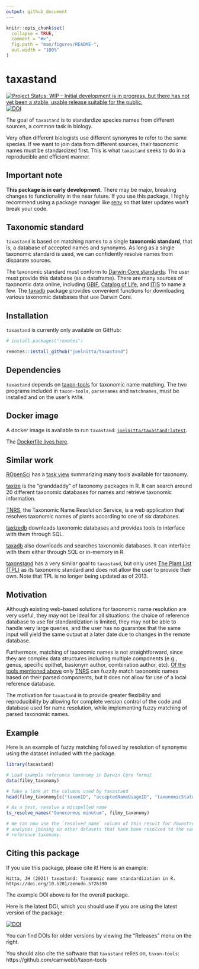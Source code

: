 ```yaml
---
output: github_document
---
```


<!-- README.md is generated from README.Rmd. Please edit that file -->

```r
knitr::opts_chunk$set(
  collapse = TRUE,
  comment = "#>",
  fig.path = "man/figures/README-",
  out.width = "100%"
)
```
# taxastand

<!-- badges: start -->
[![Project Status: WIP – Initial development is in progress, but there has not yet been a stable, usable release suitable for the public.](https://www.repostatus.org/badges/latest/wip.svg)](https://www.repostatus.org/#wip)
[![DOI](https://zenodo.org/badge/192684959.svg)](https://zenodo.org/badge/latestdoi/192684959)
<!-- badges: end -->

The goal of `taxastand` is to standardize species names from different sources, a common task in biology. 

Very often different biologists use different synonyms to refer to the same species. If we want to join data from different sources, their taxonomic names must be standardized first. This is what `taxastand` seeks to do in a reproducible and efficient manner.

## Important note

**This package is in early development.** There may be major, breaking changes to functionality in the near future. If you use this package, I highly recommend using a package manager like [renv](https://rstudio.github.io/renv/articles/renv.html) so that later updates won't break your code.

## Taxonomic standard

`taxastand` is based on matching names to a single **taxonomic standard**, that is, a database of accepted names and synonyms. As long as a single taxonomic standard is used, we can confidently resolve names from disparate sources.

The taxonomic standard must conform to [Darwin Core standards](https://dwc.tdwg.org/). The user must provide this database (as a dataframe). There are many sources of taxonomic data online, including [GBIF](https://www.gbif.org/en/dataset/d7dddbf4-2cf0-4f39-9b2a-bb099caae36c), [Catalog of Life](http://www.catalogueoflife.org/), and [ITIS](https://www.itis.gov/) to name a few. The [taxadb](https://github.com/ropensci/taxadb) package provides convenient functions for downloading various taxonomic databases that use Darwin Core.

## Installation

`taxastand` is currently only available on GitHub:

``` r
# install.packages("remotes")

remotes::install_github("joelnitta/taxastand")
```

## Dependencies

`taxastand` depends on [taxon-tools](https://github.com/camwebb/taxon-tools) for taxonomic name matching. The two programs included in `taxon-tools`, `parsenames` and `matchnames`, must be installed and on the user's `PATH`.

## Docker image

A docker image is available to run `taxastand`: [`joelnitta/taxastand:latest`](https://hub.docker.com/r/joelnitta/taxastand).

The [Dockerfile lives here](https://github.com/joelnitta/taxastand-docker).

## Similar work

[ROpenSci](https://ropensci.org/) has a [task view](https://github.com/ropensci/taxonomy) summarizing many tools available for taxonomy.

[taxize](https://github.com/ropensci/taxize) is the "granddaddy" of taxonomy packages in R. It can search around 20 different taxonomic databases for names and retrieve taxonomic information.

[TNRS](http://tnrs.iplantcollaborative.org/), the Taxonomic Name Resolution Service, is a web application that resolves taxonomic names of plants according to one of six databases.

[taxizedb](https://github.com/ropensci/taxizedb) downloads taxonomic databases and provides tools to interface with them through SQL.

[taxadb](https://github.com/ropensci/taxadb) also downloads and searches taxonomic databases. It can interface with them either through SQL or in-memory in R.

[taxonstand](https://cran.r-project.org/web/packages/Taxonstand/index.html) has a very similar goal to `taxastand`, but only uses [The Plant List (TPL)](http://www.theplantlist.org
) as its taxonomic standard and does not allow the user to provide their own. Note that TPL is no longer being updated as of 2013.

## Motivation

Although existing web-based solutions for taxonomic name resolution are very useful, they may not be ideal for all situations: the choice of reference database to use for standardization is limited, they may not be able to handle very large queries, and the user has no guarantee that the same input will yield the same output at a later date due to changes in the remote database. 

Furthermore, matching of taxonomic names is not straightforward, since they are complex data structures including multiple components (e.g., genus, specific epithet, basionym author, combination author, etc). [Of the tools mentioned above](#similar-work) only [TNRS](http://tnrs.iplantcollaborative.org/) can fuzzily match taxonomic names based on their parsed components, but it does not allow for use of a local reference database.

The motivation for `taxastand` is to provide greater flexibility and reproducibility by allowing for complete version control of the code and database used for name resolution, while implementing fuzzy matching of parsed taxonomic names.

## Example

Here is an example of fuzzy matching followed by resolution of synonyms using the dataset included with the package.

```r
library(taxastand)

# Load example reference taxonomy in Darwin Core format
data(filmy_taxonomy)

# Take a look at the columns used by taxastand
head(filmy_taxonomy[c("taxonID", "acceptedNameUsageID", "taxonomicStatus", "scientificName")])

# As a test, resolve a misspelled name
ts_resolve_names("Gonocormus minutum", filmy_taxonomy)

# We can now use the `resolved_name` column of this result for downstream 
# analyses joining on other datasets that have been resolved to the same 
# reference taxonomy.
```

## Citing this package

If you use this package, please cite it! Here is an example:

    Nitta, JH (2021) taxastand: Taxonomic name standardization in R. https://doi.org/10.5281/zenodo.5726390

The example DOI above is for the overall package.

Here is the latest DOI, which you should use if you are using the latest
version of the package:

[![DOI](https://zenodo.org/badge/192684959.svg)](https://zenodo.org/badge/latestdoi/192684959)

You can find DOIs for older versions by viewing the “Releases” menu on
the right.

You should also cite the software that `taxastand` relies on, `taxon-tools`: https://github.com/camwebb/taxon-tools
